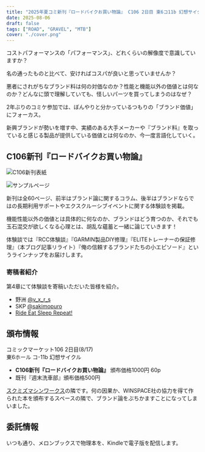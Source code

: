 ```yaml
---
title: "2025年夏コミ新刊『ロードバイクお買い物論』 C106 2日目 東6コ11b 幻想サイクル"
date: 2025-08-06
draft: false
tags: ["ROAD", "GRAVEL", "MTB"]
cover: "./cover.png"
---
```


コストパフォーマンスの「パフォーマンス」、どれくらいの解像度で意識していますか？

名の通ったものと比べて、安ければコスパが良いと思っていませんか？

悪者にされがちなブランド料は何の対価なのか？性能と機能以外の価値とは何なのか？どんなに頭で理解していても、怪しいパーツを買ってしまうのはなぜ？

2年ぶりのコミケ参加では、ぼんやりと分かっているつもりの「ブランド価値」にフォーカス。

新興ブランドが勢いを増す中、実績のある大手メーカーや『ブランド料』を取っていると感じる製品が提供している価値とは何なのか、今一度言語化していく。

## C106新刊『ロードバイクお買い物論』

![C106新刊表紙](./cover.png)

![サンプルページ](./blog-sample.png)

新刊は全60ページ、前半はブランド論に関するコラム、後半はブランドならではの長期利用サポートやエクスクルーシブイベントに関する体験談を掲載。

機能性能以外の価値とは具体的に何なのか、ブランドはどう育つのか、それでも玉石混交が欲しくなる心理とは、胡乱な蘊蓄と一緒に論じていきます！

体験談では『RCC体験談』『GARMIN製品DIY修理』『ELITEトレーナーの保証修理』（本ブログ記事リライト）『俺の信頼するブランドたちの小エピソード』というラインナップをお届けします。

### 寄稿者紹介

第4章にて体験談を寄稿いただいた皆様を紹介。

- 野洲 [@v_x_r_s](https://x.com/v_x_r_s)
- SKP [@sakimopuro](https://x.com/sakimopuro)
- [Ride Eat Sleep Repeat!](https://note.com/bikes)

## 頒布情報

コミックマーケット106 2日目(8/17)\
東6ホール コ-11b 幻想サイクル

- **C106新刊『ロードバイクお買い物論』** 頒布価格1000円 60p
- 既刊『週末洗車部』頒布価格500円

[スクミズマシンワークス](https://skmzlog.com/c106-carbon-frame-engineering/)の隣です。何の因果か、WINSPACE社の協力を得て作られた本を頒布するスペースの隣で、ブランド論をぶちかますことになってしまいました。

## 委託情報

いつも通り、メロンブックスで物理本を、Kindleで電子版を配信します。

<LinkCard url="https://www.melonbooks.co.jp/detail/detail.php?product_id=3163402" />

<Amzn asin="B0FL7XDL8T" />
